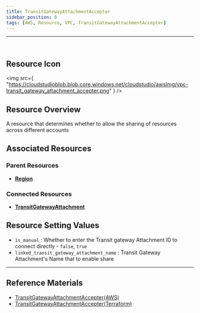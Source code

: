 ```yaml
---
title: TransitGatewayAttachmentAccepter
sidebar_position: 0
tags: [AWS, Resource, VPC, TransitGatewayAttachmentAccepter]
---
```


<hr />
<br />

## Resource Icon

<img
    src={
        "https://cloudstudioblob.blob.core.windows.net/cloudstudio/awsImg/vpc-transit_gateway_attachment_accepter.png"
    }
/>

## Resource Overview

A resource that determines whether to allow the sharing of resources across different accounts

## Associated Resources

### Parent Resources

-   [**Region**](https://docs.cstudio.app/docs/resource/aws/Base/Region)

### Connected Resources

-   [**TransitGatewayAttachment**](https://docs.cstudio.app/docs/resource/aws/Vpc/TransitGatewayAttachment)

## Resource Setting Values

-   `is_manual` : Whether to enter the Transit gateway Attachment ID to connect directly - `false`, `true`
-   `linked_transit_gateway_attachment_name` : Transit Gateway Attachment's Name that to enable share


---

## Reference Materials

-   [TransitGatewayAttachmentAccepter(AWS)](https://docs.aws.amazon.com/ko_kr/vpc/latest/tgw/tgw-vpc-attachments.html)
-   [TransitGatewayAttachmentAccepter(Terraform)](https://registry.terraform.io/providers/hashicorp/aws/latest/docs/resources/ec2_transit_gateway_vpc_attachment_accepter)
